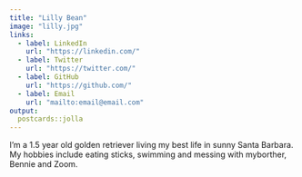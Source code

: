 ```yaml
---
title: "Lilly Bean"
image: "lilly.jpg"
links:
  - label: LinkedIn
    url: "https://linkedin.com/"
  - label: Twitter
    url: "https://twitter.com/"
  - label: GitHub
    url: "https://github.com/"
  - label: Email
    url: "mailto:email@email.com"
output:
  postcards::jolla
---
```

 
I'm a 1.5 year old golden retriever living my best life in sunny Santa Barbara. My hobbies include eating sticks, swimming and messing with myborther, Bennie and Zoom.
